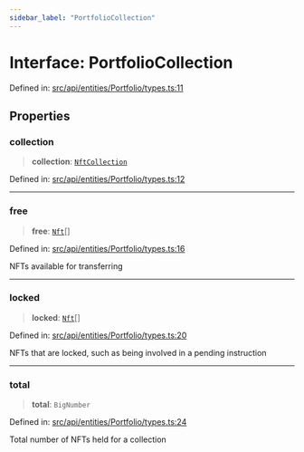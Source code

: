 ```yaml
---
sidebar_label: "PortfolioCollection"
---
```


# Interface: PortfolioCollection

Defined in: [src/api/entities/Portfolio/types.ts:11](https://github.com/PolymeshAssociation/polymesh-sdk/blob/bee6a2fe7a8ce5db42a6982e793782182cde2153/src/api/entities/Portfolio/types.ts#L11)

## Properties

### collection

> **collection**: [`NftCollection`](../../../Asset/NonFungible/NftCollection/classes/NftCollection.mdx)

Defined in: [src/api/entities/Portfolio/types.ts:12](https://github.com/PolymeshAssociation/polymesh-sdk/blob/bee6a2fe7a8ce5db42a6982e793782182cde2153/src/api/entities/Portfolio/types.ts#L12)

***

### free

> **free**: [`Nft`](../../../Asset/NonFungible/Nft/classes/Nft.mdx)[]

Defined in: [src/api/entities/Portfolio/types.ts:16](https://github.com/PolymeshAssociation/polymesh-sdk/blob/bee6a2fe7a8ce5db42a6982e793782182cde2153/src/api/entities/Portfolio/types.ts#L16)

NFTs available for transferring

***

### locked

> **locked**: [`Nft`](../../../Asset/NonFungible/Nft/classes/Nft.mdx)[]

Defined in: [src/api/entities/Portfolio/types.ts:20](https://github.com/PolymeshAssociation/polymesh-sdk/blob/bee6a2fe7a8ce5db42a6982e793782182cde2153/src/api/entities/Portfolio/types.ts#L20)

NFTs that are locked, such as being involved in a pending instruction

***

### total

> **total**: `BigNumber`

Defined in: [src/api/entities/Portfolio/types.ts:24](https://github.com/PolymeshAssociation/polymesh-sdk/blob/bee6a2fe7a8ce5db42a6982e793782182cde2153/src/api/entities/Portfolio/types.ts#L24)

Total number of NFTs held for a collection
